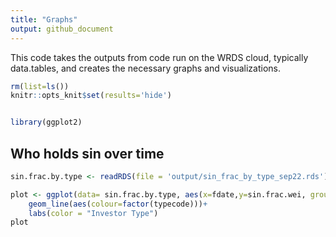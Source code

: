 ```yaml
---
title: "Graphs"
output: github_document
---
```


This code takes the outputs from code run on the WRDS cloud, typically data.tables, and creates the necessary graphs and visualizations.

```r
rm(list=ls())
knitr::opts_knit$set(results='hide')


library(ggplot2)
```

## Who holds sin over time

```r
sin.frac.by.type <- readRDS(file = 'output/sin_frac_by_type_sep22.rds')
```

```r
plot <- ggplot(data= sin.frac.by.type, aes(x=fdate,y=sin.frac.wei, group = factor(typecode)))+
    geom_line(aes(colour=factor(typecode)))+
    labs(color = "Investor Type")
plot
```

